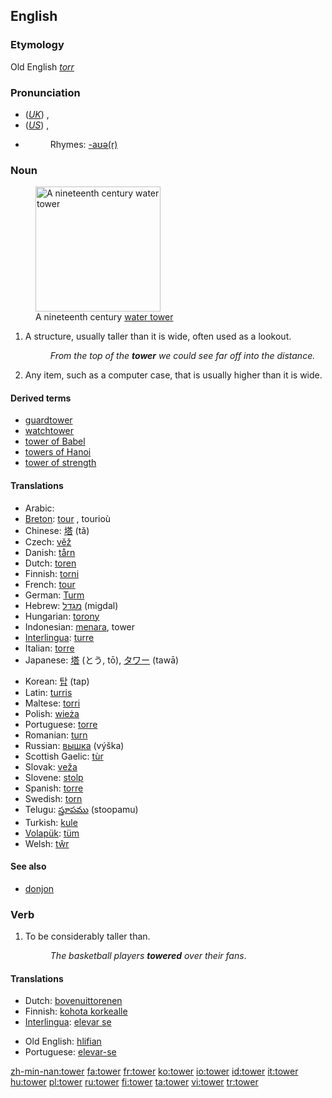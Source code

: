 ==English==

===Etymology===
Old English ''[[torr]]''

===Pronunciation===
*(''[[Received Pronunciation|UK]]'') {{IPA|/ˈtaʊə/}}, {{SAMPA|/"taU@/}}
*(''[[General American|US]]'') {{IPA|/ˈtaʊɚ/}}, {{SAMPA|/"taU@`/}}
*{{audio|en-us-tower.ogg|Audio (US)}}
*:Rhymes: [[Rhymes:English:-aʊə(r)|-aʊə(r)]]

===Noun===
{{wikipedia}}
{{en-noun}}
[[Image:800px-FtThomasTower.jpg|200px|right|thumb|A nineteenth century [[water tower]]]]

# A structure, usually taller than it is wide, often used as a lookout.
#:''From the top of the '''tower''' we could see far off into the distance.''
# {{figurative}} Any item, such as a computer case, that is usually higher than it is wide.

====Derived terms====
*[[guardtower]]
*[[watchtower]]
*[[tower of Babel]]
*[[towers of Hanoi]]
*[[tower of strength]]

====Translations====
{{rfc-trans}}
{{top}}
*Arabic: {{ARchar|[[برج]]}} {{Unicode|(burj)}}
*[[Breton]]: [[tour#Breton|tour]] {{m}}, tourioù {{p}}
*Chinese: [[塔]] (tǎ)
*Czech: [[věž]] {{f}}
*Danish: [[tårn]] {{n}}
*Dutch: [[toren]] {{m}}
*Finnish: [[torni]]
*French: [[tour#French|tour]] {{f}}
*German: [[Turm]] {{m}}
*Hebrew: [[מגדל]] (migdal) {{m}}
*Hungarian: [[torony]]
*Indonesian: [[menara]], tower
*[[Interlingua]]: [[turre]]
*Italian: [[torre]] {{f}}
*Japanese: [[塔]] (とう, tō), [[タワー]] (tawā)
{{mid}}
*Korean: [[탑]] (tap)
*Latin: [[turris]] {{f}}
*Maltese: [[torri]] {{m}}
*Polish: [[wieża]] {{f}}
*Portuguese: [[torre]] {{f}}
*Romanian: [[turn#Romanian|turn]] {{n}}
*Russian: [[вышка]] (výška) {{f}}
*Scottish Gaelic: [[tùr]] {{m}}
*Slovak: [[veža]] {{f}}
*Slovene: [[stolp]] {{m}}
*Spanish: [[torre]] {{f}}
*Swedish: [[torn#Swedish|torn]]
*Telugu: [[స్తూపము]] (stoopamu)
*Turkish: [[kule]]
*[[Volapük]]: [[tüm]]
*Welsh: [[tŵr]]
{{bottom}}

====See also====
*[[donjon]]

===Verb===
{{en-verb|towers|towering|towered}}

# To be considerably taller than.
#:''The basketball players '''towered''' over their fans''.

====Translations====
{{top}}
*Dutch: [[bovenuittorenen]]
*Finnish: [[kohota korkealle]]
*[[Interlingua]]: [[elevar se]]
{{mid}}
*Old English: [[hlifian]]
*Portuguese: [[elevar-se]]
{{bottom}}

[[zh-min-nan:tower]]
[[fa:tower]]
[[fr:tower]]
[[ko:tower]]
[[io:tower]]
[[id:tower]]
[[it:tower]]
[[hu:tower]]
[[pl:tower]]
[[ru:tower]]
[[fi:tower]]
[[ta:tower]]
[[vi:tower]]
[[tr:tower]]